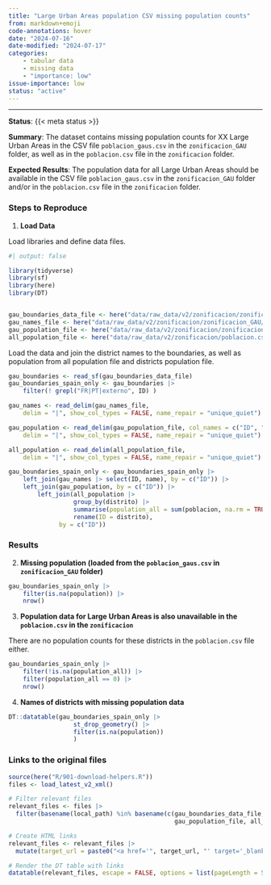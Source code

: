 ```yaml
---
title: "Large Urban Areas population CSV missing population counts"
from: markdown+emoji
code-annotations: hover
date: "2024-07-16"
date-modified: "2024-07-17"
categories:
    - tabular data
    - missing data
    - "importance: low"
issue-importance: low
status: "active"
---
```


---

**Status**: {{< meta status >}}

**Summary**: The dataset contains missing population counts for XX Large Urban Areas in the CSV file `poblacion_gaus.csv` in the `zonificacion_GAU` folder, as well as in the `poblacion.csv` file in the `zonificacion` folder.

**Expected Results**: The population data for all Large Urban Areas should be available in the CSV file `poblacion_gaus.csv` in the `zonificacion_GAU` folder and/or in the `poblacion.csv` file in the `zonificacion` folder.

### Steps to Reproduce

1. **Load Data**

Load libraries and define data files.

```r
#| output: false

library(tidyverse)
library(sf)
library(here)
library(DT)


gau_boundaries_data_file <- here("data/raw_data/v2/zonificacion/zonificacion_GAU/zonificacion_gaus.shp")
gau_names_file <- here("data/raw_data/v2/zonificacion/zonificacion_GAU/nombres_gaus.csv")
gau_population_file <- here("data/raw_data/v2/zonificacion/zonificacion_GAU/poblacion_gaus.csv")
all_population_file <- here("data/raw_data/v2/zonificacion/poblacion.csv")
```

Load the data and join the district names to the boundaries, as well as population from all population file and districts population file.


```r
gau_boundaries <- read_sf(gau_boundaries_data_file)
gau_boundaries_spain_only <- gau_boundaries |> 
    filter(! grepl("FR|PT|externo", ID) )

gau_names <- read_delim(gau_names_file,
    delim = "|", show_col_types = FALSE, name_repair = "unique_quiet")

gau_population <- read_delim(gau_population_file, col_names = c("ID", "population"),
    delim = "|", show_col_types = FALSE, name_repair = "unique_quiet")

all_population <- read_delim(all_population_file,
    delim = "|", show_col_types = FALSE, name_repair = "unique_quiet")

gau_boundaries_spain_only <- gau_boundaries_spain_only |>
    left_join(gau_names |> select(ID, name), by = c("ID")) |> 
    left_join(gau_population, by = c("ID")) |> 
        left_join(all_population |>
                  group_by(distrito) |>
                  summarise(population_all = sum(poblacion, na.rm = TRUE), .groups = "drop") |> 
                  rename(ID = distrito),
              by = c("ID"))
```

### Results

2. **Missing population (loaded from the `poblacion_gaus.csv` in `zonificacion_GAU` folder)**


```r
gau_boundaries_spain_only |>
    filter(is.na(population)) |>
    nrow()
```


3. **Population data for Large Urban Areas is also unavailable in the `poblacion.csv` in the `zonificacion` **

There are no population counts for these districts in the `poblacion.csv` file either.

```r
gau_boundaries_spain_only |>
    filter(!is.na(population_all)) |>
    filter(population_all == 0) |> 
    nrow()
```


4. **Names of districts with missing population data**

```r
DT::datatable(gau_boundaries_spain_only |>
                  st_drop_geometry() |> 
                  filter(is.na(population))
                  )
```



### Links to the original files

```r
source(here("R/901-download-helpers.R"))
files <- load_latest_v2_xml()

# Filter relevant files
relevant_files <- files |> 
  filter(basename(local_path) %in% basename(c(gau_boundaries_data_file, gau_names_file,
                                              gau_population_file, all_population_file)) )

# Create HTML links
relevant_files <- relevant_files |> 
  mutate(target_url = paste0("<a href='", target_url, "' target='_blank'>", target_url, "</a>"))

# Render the DT table with links
datatable(relevant_files, escape = FALSE, options = list(pageLength = 5))
```


